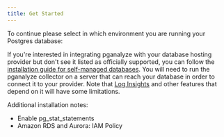 ```yaml
---
title: Get Started
---
```



<PublicOnly>
  <PublicOverview />
</PublicOnly>

To continue please select in which environment you are running your Postgres database:

<OverviewInstallChoice />

<PublicOnly>
  <div>
  <p>If you're interested in integrating pganalyze with your database hosting provider but don't see it listed as officially supported, you can follow the <a href="/docs/install/self_managed/00_choose_setup_method">installation guide for self-managed databases</a>. You will need to run the pganalyze collector on a server that can reach your database in order to connect it to your provider. Note that <a href="/docs/log-insights">Log Insights</a> and other features that depend on it will have some limitations.</p>
    Additional installation notes:
    <ul>
      <li>
        <Link to="install/01_enabling_pg_stat_statements">Enable pg_stat_statements</Link>
      </li>
      <li>
        <Link to="install/amazon_rds/iam_policy">Amazon RDS and Aurora: IAM Policy</Link>
      </li>
    </ul>
  </div>
</PublicOnly>
